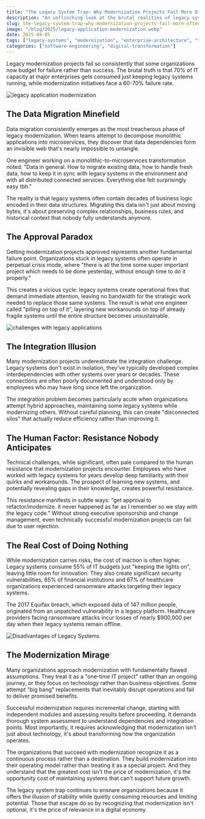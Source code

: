 ```yaml
---
title: "The Legacy System Trap: Why Modernization Projects Fail More Often Than They Succeed"
description: "An unflinching look at the brutal realities of legacy system modernization, from data migration nightmares to organizational resistance that derails even the best-laid plans."
slug: the-legacy-system-trap-why-modernization-projects-fail-more-often-than-they-succeed
image: "/blog/2025/legacy-application-modernization.webp"
date: 2025-09-05
tags: ["legacy-systems", "modernization", "enterprise-architecture", "technical-debt"]
categories: ["software-engineering", "digital-transformation"]
---
```


Legacy modernization projects fail so consistently that some organizations now budget for failure rather than success. The brutal truth is that 70% of IT capacity at major enterprises gets consumed just keeping legacy systems running, while modernization initiatives face a 60-70% failure rate.

![legacy application modernization](/blog/2025/legacy-application-modernization.webp)

## The Data Migration Minefield

Data migration consistently emerges as the most treacherous phase of legacy modernization. When teams attempt to decompose monolithic applications into microservices, they discover that data dependencies form an invisible web that's nearly impossible to untangle.

One engineer working on a monolithic-to-microservices transformation noted: "Data in general. How to migrate existing data, how to handle fresh data, how to keep it in sync with legacy systems in the environment and with all distributed connected services. Everything else felt surprisingly easy tbh."

The reality is that legacy systems often contain decades of business logic encoded in their data structures. Migrating this data isn't just about moving bytes, it's about preserving complex relationships, business rules, and historical context that nobody fully understands anymore.

## The Approval Paradox

Getting modernization projects approved represents another fundamental failure point. Organizations stuck in legacy systems often operate in perpetual crisis mode, where "there is all the time some super important project which needs to be done yesterday, without enough time to do it properly."

This creates a vicious cycle: legacy systems create operational fires that demand immediate attention, leaving no bandwidth for the strategic work needed to replace those same systems. The result is what one engineer called "pilling on top of it", layering new workarounds on top of already fragile systems until the entire structure becomes unsustainable.

![challenges with legacy applications](/blog/2025/challenges-with-legacy-applications.webp)

## The Integration Illusion

Many modernization projects underestimate the integration challenge. Legacy systems don't exist in isolation, they've typically developed complex interdependencies with other systems over years or decades. These connections are often poorly documented and understood only by employees who may have long since left the organization.

The integration problem becomes particularly acute when organizations attempt hybrid approaches, maintaining some legacy systems while modernizing others. Without careful planning, this can create "disconnected silos" that actually reduce efficiency rather than improving it.

## The Human Factor: Resistance Nobody Anticipates

Technical challenges, while significant, often pale compared to the human resistance that modernization projects encounter. Employees who have worked with legacy systems for years develop deep familiarity with their quirks and workarounds. The prospect of learning new systems, and potentially revealing gaps in their knowledge, creates powerful resistance.

This resistance manifests in subtle ways: "get approval to refactor/modernize. it never happened as far as I remember so we stay with the legacy code." Without strong executive sponsorship and change management, even technically successful modernization projects can fail due to user rejection.

## The Real Cost of Doing Nothing

While modernization carries risks, the cost of inaction is often higher. Legacy systems consume 55% of IT budgets just "keeping the lights on", leaving little room for innovation. They also create significant security vulnerabilities, 65% of financial institutions and 67% of healthcare organizations experienced ransomware attacks targeting their legacy systems.

The 2017 Equifax breach, which exposed data of 147 million people, originated from an unpatched vulnerability in a legacy platform. Healthcare providers facing ransomware attacks incur losses of nearly $900,000 per day when their legacy systems remain offline.

![Disadvantages of Legacy Systems](/blog/2025/disadvantages-of-legacy-systems.webp)

## The Modernization Mirage

Many organizations approach modernization with fundamentally flawed assumptions. They treat it as a "one-time IT project" rather than an ongoing journey, or they focus on technology rather than business objectives. Some attempt "big bang" replacements that inevitably disrupt operations and fail to deliver promised benefits.

Successful modernization requires incremental change, starting with independent modules and assessing results before proceeding. It demands thorough system assessment to understand dependencies and integration points. Most importantly, it requires acknowledging that modernization isn't just about technology, it's about transforming how the organization operates.

The organizations that succeed with modernization recognize it as a continuous process rather than a destination. They build modernization into their operating model rather than treating it as a special project. And they understand that the greatest cost isn't the price of modernization, it's the opportunity cost of maintaining systems that can't support future growth.

The legacy system trap continues to ensnare organizations because it offers the illusion of stability while quietly consuming resources and limiting potential. Those that escape do so by recognizing that modernization isn't optional, it's the price of relevance in a digital economy.